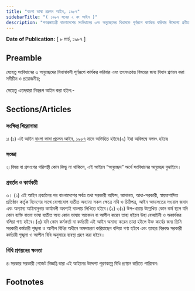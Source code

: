 ```yaml
---
title: "বাংলা ভাষা প্রচলন আইন, ১৯৮৭"
sidebarTitle: "( ১৯৮৭ সনের ২ নং আইন )"
description: "গণপ্রজাতন্ত্রী বাংলাদেশের সংবিধানের ৩নং অনুচ্ছেদের বিধানকে পূর্ণরূপে কার্যকর করিবার উদ্দেশ্যে প্রণীত আইন৷"
---
```


**Date of Publication:** [ ৮ মার্চ, ১৯৮৭ ]

## Preamble

যেহেতু সংবিধানের ৩ অনুচ্ছেদের বিধানাবলী পূর্ণরূপে কার্যকর করিবার এবং তৎসংক্রান্ত বিষয়ের জন্য বিধান প্রণয়ন করা সমীচীন ও প্রয়োজনীয়;

সেহেতু এতদ্‌দ্বারা নিম্নরূপ আইন করা হইল:-

## Sections/Articles

### সংক্ষিপ্ত শিরোনামা

১৷ (১) এই আইন [বাংলা ভাষা প্রচলন আইন, ১৯৮৭](/act-705.html "বাংলা ভাষা প্রচলন আইন, ১৯৮৭") নামে অভিহিত হইবে৷(২) ইহা অবিলম্বে বলবৎ হইবে৷

### সংজ্ঞা

২৷ বিষয় বা প্রসংগের পরিপন্থী কোন কিছু না থাকিলে, এই আইনে “অনুচ্ছেদ” অর্থে সংবিধানের অনুচ্ছেদ বুঝাইবে।

### প্রবর্তন ও কার্যকরী

৩। (১) এই আইন প্রবর্তনের পর বাংলাদেশের সর্বত্র তথা সরকারী অফিস, আদালত, আধা-সরকারী, স্বায়ত্তশাসিত প্রতিষ্ঠান কর্তৃক বিদেশের সাথে যোগাযোগ ব্যতীত অন্যান্য সকল ক্ষেত্রে নথি ও চিঠিপত্র, আইন আদালতের সওয়াল জবাব এবং অন্যান্য আইনানুগত কার্যাবলী অবশ্যই বাংলায় লিখিতে হইবে।(২) ৩(১) উপ-ধারায় উল্লেখিত কোন কর্ম স্থলে যদি কোন ব্যক্তি বাংলা ভাষা ব্যতীত অন্য কোন ভাষায় আবেদন বা আপীল করেন তাহা হইলে উহা বেআইনী ও অকার্যকর বলিয়া গণ্য হইবে।(৩) যদি কোন কর্মকর্তা বা কর্মচারী এই আইন অমান্য করেন তাহা হইলে উক্ত কার্যের জন্য তিনি সরকারী কর্মচারী শৃঙ্খলা ও আপীল বিধির অধীনে অসদাচরণ করিয়াছেন বলিয়া গণ্য হইবে এবং তাহার বিরুদ্ধে সরকারী কর্মচারী শৃঙ্খলা ও আপীল বিধি অনুসারে ব্যবস্থা গ্রহণ করা হইবে।

### বিধি প্রণয়নের ক্ষমতা

৪৷ সরকার সরকারী গেজেট বিজ্ঞপ্তি দ্বারা এই আইনের উদ্দেশ্য পূরণকল্পে বিধি প্রণয়ন করিতে পারিবেন৷

## Footnotes
